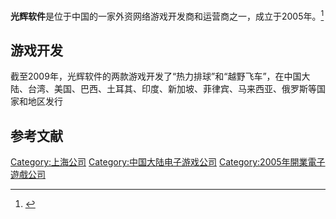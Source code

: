 '''光辉软件'''是位于中国的一家外资网络游戏开发商和运营商之一，成立于2005年。<ref>{{Cite web |url=http://www.71dp.com/shop/13764/ |title=存档副本 |accessdate=2009-04-28 |archive-date=2012-10-16 |archive-url=https://web.archive.org/web/20121016165418/http://www.71dp.com/shop/13764/ |dead-url=yes }}</ref>

== 游戏开发 ==

截至2009年，光辉软件的两款游戏开发了“热力排球”和“越野飞车”，在中国大陆、台湾、美国、巴西、土耳其、印度、新加坡、菲律宾、马来西亚、俄罗斯等国家和地区发行

==参考文献==
<div class="references-small">
<references />
</div>

{{中国大陆电子游戏公司}}

[[Category:上海公司|Category:上海公司]]
[[Category:中国大陆电子游戏公司|Category:中国大陆电子游戏公司]]
[[Category:2005年開業電子遊戲公司|Category:2005年開業電子遊戲公司]]
